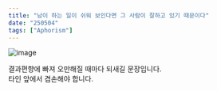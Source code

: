 ```yaml
---
title: "남이 하는 일이 쉬워 보인다면 그 사람이 잘하고 있기 때문이다"
date: "250504"
tags: ["Aphorism"]
---
```


![image](http://image.dongascience.com/Photo/2018/09/cbdfc88d14ee9c76708816132fc4b634.jpg)

결과편향에 빠져 오만해질 때마다 되새길 문장입니다.  
타인 앞에서 겸손해야 합니다.

